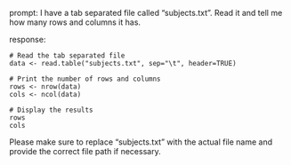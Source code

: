 prompt:
I have a tab separated file called "subjects.txt". Read it and tell me how many rows and columns it has. 

response:
```
# Read the tab separated file
data <- read.table("subjects.txt", sep="\t", header=TRUE)

# Print the number of rows and columns
rows <- nrow(data)
cols <- ncol(data)

# Display the results
rows
cols
```
Please make sure to replace "subjects.txt" with the actual file name and provide the correct file path if necessary.
